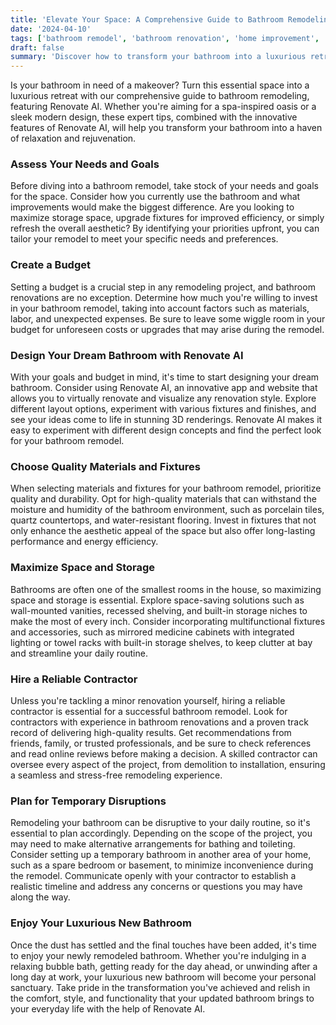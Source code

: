 ```yaml
---
title: 'Elevate Your Space: A Comprehensive Guide to Bathroom Remodeling with Renovate AI'
date: '2024-04-10'
tags: ['bathroom remodel', 'bathroom renovation', 'home improvement', 'interior design', 'luxury bathroom', 'Renovate AI']
draft: false
summary: 'Discover how to transform your bathroom into a luxurious retreat with expert tips on bathroom remodeling. Learn how Renovate AI can help you virtually renovate and visualize any renovation style, from spa-inspired designs to sleek modern aesthetics.'
---
```

Is your bathroom in need of a makeover? Turn this essential space into a luxurious retreat with our comprehensive guide to bathroom remodeling, featuring Renovate AI. Whether you're aiming for a spa-inspired oasis or a sleek modern design, these expert tips, combined with the innovative features of Renovate AI, will help you transform your bathroom into a haven of relaxation and rejuvenation.

### Assess Your Needs and Goals

Before diving into a bathroom remodel, take stock of your needs and goals for the space. Consider how you currently use the bathroom and what improvements would make the biggest difference. Are you looking to maximize storage space, upgrade fixtures for improved efficiency, or simply refresh the overall aesthetic? By identifying your priorities upfront, you can tailor your remodel to meet your specific needs and preferences.

### Create a Budget

Setting a budget is a crucial step in any remodeling project, and bathroom renovations are no exception. Determine how much you're willing to invest in your bathroom remodel, taking into account factors such as materials, labor, and unexpected expenses. Be sure to leave some wiggle room in your budget for unforeseen costs or upgrades that may arise during the remodel.

### Design Your Dream Bathroom with Renovate AI

With your goals and budget in mind, it's time to start designing your dream bathroom. Consider using Renovate AI, an innovative app and website that allows you to virtually renovate and visualize any renovation style. Explore different layout options, experiment with various fixtures and finishes, and see your ideas come to life in stunning 3D renderings. Renovate AI makes it easy to experiment with different design concepts and find the perfect look for your bathroom remodel.

### Choose Quality Materials and Fixtures

When selecting materials and fixtures for your bathroom remodel, prioritize quality and durability. Opt for high-quality materials that can withstand the moisture and humidity of the bathroom environment, such as porcelain tiles, quartz countertops, and water-resistant flooring. Invest in fixtures that not only enhance the aesthetic appeal of the space but also offer long-lasting performance and energy efficiency.

### Maximize Space and Storage

Bathrooms are often one of the smallest rooms in the house, so maximizing space and storage is essential. Explore space-saving solutions such as wall-mounted vanities, recessed shelving, and built-in storage niches to make the most of every inch. Consider incorporating multifunctional fixtures and accessories, such as mirrored medicine cabinets with integrated lighting or towel racks with built-in storage shelves, to keep clutter at bay and streamline your daily routine.

### Hire a Reliable Contractor

Unless you're tackling a minor renovation yourself, hiring a reliable contractor is essential for a successful bathroom remodel. Look for contractors with experience in bathroom renovations and a proven track record of delivering high-quality results. Get recommendations from friends, family, or trusted professionals, and be sure to check references and read online reviews before making a decision. A skilled contractor can oversee every aspect of the project, from demolition to installation, ensuring a seamless and stress-free remodeling experience.

### Plan for Temporary Disruptions

Remodeling your bathroom can be disruptive to your daily routine, so it's essential to plan accordingly. Depending on the scope of the project, you may need to make alternative arrangements for bathing and toileting. Consider setting up a temporary bathroom in another area of your home, such as a spare bedroom or basement, to minimize inconvenience during the remodel. Communicate openly with your contractor to establish a realistic timeline and address any concerns or questions you may have along the way.

### Enjoy Your Luxurious New Bathroom

Once the dust has settled and the final touches have been added, it's time to enjoy your newly remodeled bathroom. Whether you're indulging in a relaxing bubble bath, getting ready for the day ahead, or unwinding after a long day at work, your luxurious new bathroom will become your personal sanctuary. Take pride in the transformation you've achieved and relish in the comfort, style, and functionality that your updated bathroom brings to your everyday life with the help of Renovate AI.